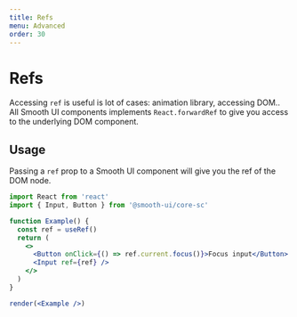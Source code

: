 ```yaml
---
title: Refs
menu: Advanced
order: 30
---
```


# Refs

Accessing `ref` is useful is lot of cases: animation library, accessing DOM.. All Smooth UI components implements `React.forwardRef` to give you access to the underlying DOM component.

## Usage

Passing a `ref` prop to a Smooth UI component will give you the ref of the DOM node.

```jsx live noInline
import React from 'react'
import { Input, Button } from '@smooth-ui/core-sc'

function Example() {
  const ref = useRef()
  return (
    <>
      <Button onClick={() => ref.current.focus()}>Focus input</Button>
      <Input ref={ref} />
    </>
  )
}

render(<Example />)
```

